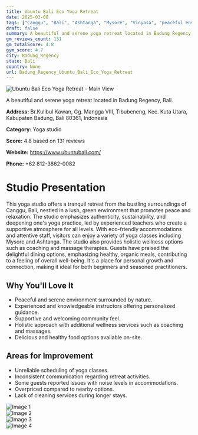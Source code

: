 ```yaml
---
title: Ubuntu Bali Eco Yoga Retreat
date: 2025-03-08
tags: ["Canggu", "Bali", "Ashtanga", "Mysore", "Vinyasa", "peaceful environment", "eco-friendly", "Badung Regency"]  
draft: false
summary: A beautiful and serene yoga retreat located in Badung Regency, Bali.
gm_reviews_count: 131
gm_totalScore: 4.8
gym_score: 4.7
city: Badung_Regency
state: Bali
country: None
url: Badung_Regency_Ubuntu_Bali_Eco_Yoga_Retreat
---
```


<div className="aspect-[16/9] relative my-8">
  <img 
    src="https://lh5.googleusercontent.com/p/AF1QipOaE4MkzKrNiyc0Ym_eKnxD7jof5XwaJMUb-t3K=w1920-h1080-k-no"
    alt="Ubuntu Bali Eco Yoga Retreat - Main View"
    className="object-cover absolute inset-0 w-full h-full rounded-lg"
  />
</div>

A beautiful and serene yoga retreat located in Badung Regency, Bali.

**Address:** Br.Kulibul Kawan, Gg. Mangga VIII, Tibubeneng, Kec. Kuta Utara, Kabupaten Badung, Bali 80361, Indonesia

**Category:** Yoga studio

**Score:** 4.8 based on 131 reviews

**Website:** https://www.ubuntubali.com/

**Phone:** +62 812-3862-0082

# Studio Presentation

This yoga studio offers a tranquil retreat from the bustling surroundings of Canggu, Bali, nestled in a lush, green environment that promotes peace and relaxation. The studio emphasizes authenticity, sustainability, and deepening one's yoga practice, led by experienced teachers who create a supportive atmosphere for all levels. With eco-friendly accommodations and attentive staff, visitors can enjoy a variety of yoga classes including Mysore and Ashtanga. The studio also provides holistic wellness options such as coaching and massage therapies. Guests have praised the delightful dining options, emphasizing healthy, organic meals, contributing to a feeling of overall well-being. It's a place for personal growth and connection, making it ideal for both beginners and seasoned practitioners.

## Why You'll Love It

- Peaceful and serene environment surrounded by nature.
- Experienced and knowledgeable instructors offering personalized guidance.
- Supportive and welcoming community feel.
- Holistic approach with additional wellness services such as coaching and massages.
- Delicious and healthy food options available on-site.

## Areas for Improvement

- Unreliable scheduling of yoga classes.
- Inconsistent communication regarding retreat activities.
- Some guests reported issues with noise levels in accommodations.
- Overpriced compared to nearby options.
- Lack of cleaning services during longer stays.

<div className="grid grid-cols-1 xl:grid-cols-2 gap-4 my-8">
<div className="aspect-[4/3] relative"><img src="https://lh3.googleusercontent.com/p/AF1QipMzN9ynljcZpF0a-1R0AoyBkRlvfExXRYJlKsM4=w1920-h1080-k-no" alt="Image 1" className="object-cover absolute inset-0 w-full h-full rounded-lg" /></div>
<div className="aspect-[4/3] relative"><img src="https://lh5.googleusercontent.com/p/AF1QipMuxIKCohvbv2nIhz41qtrAnPShX7fs8q7z5lIi=w1920-h1080-k-no" alt="Image 2" className="object-cover absolute inset-0 w-full h-full rounded-lg" /></div>
<div className="aspect-[4/3] relative"><img src="https://lh5.googleusercontent.com/p/AF1QipNDWJopSvRmDXElIROVssMgdEVSi3A7KyTuCLQe=w1920-h1080-k-no" alt="Image 3" className="object-cover absolute inset-0 w-full h-full rounded-lg" /></div>
<div className="aspect-[4/3] relative"><img src="https://lh5.googleusercontent.com/p/AF1QipOYSlKsj14yQJR5QoKmfMeMVXuGPD8MR7AuLq-m=w1920-h1080-k-no" alt="Image 4" className="object-cover absolute inset-0 w-full h-full rounded-lg" /></div>
</div>